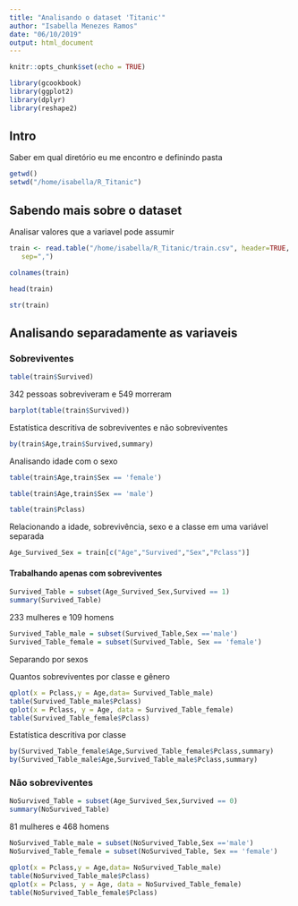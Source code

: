 ```yaml
---
title: "Analisando o dataset 'Titanic'"
author: "Isabella Menezes Ramos"
date: "06/10/2019"
output: html_document
---
```


```r
knitr::opts_chunk$set(echo = TRUE)
```

```r
library(gcookbook)
library(ggplot2)
library(dplyr)
library(reshape2)
```


## Intro

Saber em qual diretório eu me encontro e definindo pasta

```r
getwd()
setwd("/home/isabella/R_Titanic")
```

## Sabendo mais sobre o dataset

Analisar valores que a variavel pode assumir
```r
train <- read.table("/home/isabella/R_Titanic/train.csv", header=TRUE, 
   sep=",")
```

```r
colnames(train)
```


```r
head(train)
```

```r
str(train)
```

## Analisando separadamente as variaveis
### Sobreviventes
```r
table(train$Survived)
```
342 pessoas sobreviveram e 549 morreram
```r
barplot(table(train$Survived))
```
Estatística descritiva de sobreviventes e não sobreviventes
```r
by(train$Age,train$Survived,summary)
```
Analisando idade com o sexo
```r
table(train$Age,train$Sex == 'female')
```


```r
table(train$Age,train$Sex == 'male')
```

```r
table(train$Pclass)
```

Relacionando a idade, sobrevivência, sexo e a classe em uma variável separada
```r
Age_Survived_Sex = train[c("Age","Survived","Sex","Pclass")]
```


#### Trabalhando apenas com sobreviventes
```r
Survived_Table = subset(Age_Survived_Sex,Survived == 1)
summary(Survived_Table)
```
233  mulheres e 109 homens

```r
Survived_Table_male = subset(Survived_Table,Sex =='male')
Survived_Table_female = subset(Survived_Table, Sex == 'female')
```
Separando por sexos

Quantos sobreviventes por classe e gênero
```r
qplot(x = Pclass,y = Age,data= Survived_Table_male)
table(Survived_Table_male$Pclass)
qplot(x = Pclass, y = Age, data = Survived_Table_female)
table(Survived_Table_female$Pclass)
```

Estatística descritiva por classe
```r
by(Survived_Table_female$Age,Survived_Table_female$Pclass,summary)
by(Survived_Table_male$Age,Survived_Table_male$Pclass,summary)
```

### Não sobreviventes
```r
NoSurvived_Table = subset(Age_Survived_Sex,Survived == 0)
summary(NoSurvived_Table)
```
81  mulheres e 468 homens

```r
NoSurvived_Table_male = subset(NoSurvived_Table,Sex =='male')
NoSurvived_Table_female = subset(NoSurvived_Table, Sex == 'female')
```

```r
qplot(x = Pclass,y = Age,data= NoSurvived_Table_male)
table(NoSurvived_Table_male$Pclass)
qplot(x = Pclass, y = Age, data = NoSurvived_Table_female)
table(NoSurvived_Table_female$Pclass)
```

